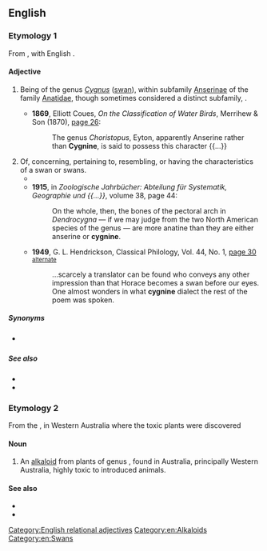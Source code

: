 ==English==

===Etymology 1===
From {{etyl|la|en}} {{m|la|cygnus||swan}}, with English {{m|en|-ine}}.

====Adjective====
{{en-adj}}

# {{lb|en|zoology}} Being of the genus ''[[Cygnus]]'' ([[swan]]), within subfamily [[Anserinae]] of the family [[Anatidae]], though sometimes considered a distinct subfamily, {{taxlink|Cygninae|subfamily|noshow=1}}.
#* '''1869''', Elliott Coues, ''On the Classification of Water Birds'', Merrihew & Son (1870), [http://books.google.com/books?id=4VEaAAAAYAAJ&pg=PA216&dq=cygnine page 26]:
#*: The genus ''Choristopus'', Eyton, apparently Anserine rather than '''Cygnine''', is said to possess this character {{...}}
# Of, concerning, pertaining to, resembling, or having the characteristics of a swan or swans.
#* {{quote-text|en|year=1848|author=Edmund Saul Dixon|title=Ornamental and Domestic Poultry|page=20|url=http://books.google.com/books?id=Z7E9AAAAIAAJ&pg=PA20&dq=cygnine|passage=But, in the cutting of it, if thou dost shed / One drop of '''cygnine''' blood, thy clumsiness...}}
#* '''1915''', in ''Zoologische Jahrbücher: Abteilung für Systematik, Geographie und {{...}}'', volume 38,<sup >[http://books.google.com/books?id=pvvUAAAAMAAJ ]</sup> page 44:
#*: On the whole, then, the bones of the pectoral arch in ''Dendrocygna'' — if we may judge from the two North American species of the genus — are more anatine than they are either anserine or '''cygnine'''.
#* '''1949''', G. L. Hendrickson, Classical Philology, Vol. 44, No. 1, [http://books.google.com/books?id=7fk7AAAAMAAJ&q=Cygnine&dq=Cygnine&lr=&pgis=1 page 30] [http://www.jstor.org/pss/267079 <small>alternate</small>]
#*: ...scarcely a translator can be found who conveys any other impression than that Horace becomes a swan before our eyes. One almost wonders in what '''cygnine''' dialect the rest of the poem was spoken.

=====Synonyms=====
* {{sense|of or pertaining to swans}} {{l|en|olorine}}

=====See also=====
* {{l|en|anatine}}
* {{l|en|anserine}}

===Etymology 2===
From the {{w|Swan River}}, in Western Australia where the toxic plants were discovered

====Noun====
{{en-noun|-}}

# {{lb|en|dated}} An [[alkaloid]] from plants of genus {{taxlink|Gastrolobium|genus|noshow=1}}, found in Australia, principally Western Australia, highly toxic to introduced animals.

====See also====
* {{l|en|monofluoroacetic acid}}
* {{l|en|fluoroacetate}}

[[Category:English relational adjectives]]
[[Category:en:Alkaloids]]
[[Category:en:Swans]]